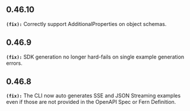 ## 0.46.10
**`(fix):`** Correctly support AdditionalProperties on object schemas.


## 0.46.9
**`(fix):`** SDK generation no longer hard-fails on single example generation errors.


## 0.46.8
**`(fix):`** The CLI now auto generates SSE and JSON Streaming examples even if those are
not provided in the OpenAPI Spec or Fern Definition.


